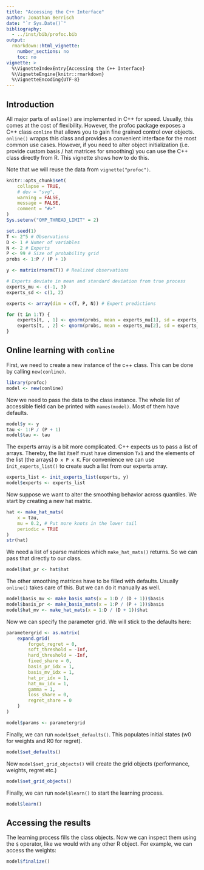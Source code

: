 ```yaml
---
title: "Accessing the C++ Interface"
author: Jonathan Berrisch
date: "`r Sys.Date()`"
bibliography:
  - ../inst/bib/profoc.bib
output:
  rmarkdown::html_vignette:
    number_sections: no
    toc: no
vignette: >
  %\VignetteIndexEntry{Accessing the C++ Interface}
  %\VignetteEngine{knitr::rmarkdown}
  %\VignetteEncoding{UTF-8}
---
```


## Introduction

All major parts of `online()` are implemented in C++ for speed. Usually, this
comes at the cost of flexibility. However, the profoc package exposes a C++ 
class `conline` that allows you to gain fine grained control over objects.  
`online()` wrapps this class and provides a convenient interface for the most 
common use cases. However, if you need to alter object initialization (i.e.
provide custom basis / hat matrices for smoothing) you can use the C++ class
directly from R. This vignette shows how to do this.

Note that we will reuse the data from `vignette("profoc")`.

```r
knitr::opts_chunk$set(
    collapse = TRUE,
    # dev = "svg",
    warning = FALSE,
    message = FALSE,
    comment = "#>"
)
Sys.setenv("OMP_THREAD_LIMIT" = 2)

set.seed(1)
T <- 2^5 # Observations
D <- 1 # Numer of variables
N <- 2 # Experts
P <- 99 # Size of probability grid
probs <- 1:P / (P + 1)

y <- matrix(rnorm(T)) # Realized observations

# Experts deviate in mean and standard deviation from true process
experts_mu <- c(-1, 3)
experts_sd <- c(1, 2)

experts <- array(dim = c(T, P, N)) # Expert predictions

for (t in 1:T) {
    experts[t, , 1] <- qnorm(probs, mean = experts_mu[1], sd = experts_sd[1])
    experts[t, , 2] <- qnorm(probs, mean = experts_mu[2], sd = experts_sd[2])
}
```

## Online learning with `conline`

First, we need to create a new instance of the c++ class. This can be done by 
calling `new(conline)`. 

```r
library(profoc)
model <- new(conline)
```

Now we need to pass the data to the class instance. The whole list of accessible field can be printed with `names(model)`. Most of them have defaults.

```r
model$y <- y
tau <- 1:P / (P + 1)
model$tau <- tau
```

The experts array is a bit more complicated. C++ expects us to pass a list of arrays. Thereby, the list itself must have dimension `Tx1` and the elements of the list (the arrays) `D x P x K`. For convenience we can use `init_experts_list()` to create such a list from our experts array.

```r
experts_list <- init_experts_list(experts, y)
model$experts <- experts_list
```

Now suppose we want to alter the smoothing behavior across quantiles. We start by creating a new hat matrix. 

```r
hat <- make_hat_mats(
    x = tau,
    mu = 0.2, # Put more knots in the lower tail
    periodic = TRUE
)
str(hat)
```

We need a list of sparse matrices which `make_hat_mats()` returns. So we can pass that directly to our class.

```r
model$hat_pr <- hat$hat
```

The other smoothing matrices have to be filled with defaults. Usually `online()` takes care of this. But we can do it manually as well.

```r
model$basis_mv <- make_basis_mats(x = 1:D / (D + 1))$basis
model$basis_pr <- make_basis_mats(x = 1:P / (P + 1))$basis
model$hat_mv <- make_hat_mats(x = 1:D / (D + 1))$hat
```

Now we can specify the parameter grid. We will stick to the defaults here:

```r
parametergrid <- as.matrix(
    expand.grid(
        forget_regret = 0,
        soft_threshold = -Inf,
        hard_threshold = -Inf,
        fixed_share = 0,
        basis_pr_idx = 1,
        basis_mv_idx = 1,
        hat_pr_idx = 1,
        hat_mv_idx = 1,
        gamma = 1,
        loss_share = 0,
        regret_share = 0
    )
)

model$params <- parametergrid
```

Finally, we can run `model$set_defaults()`. This populates initial states (w0 for weights and R0 for regret). 

```r
model$set_defaults()
```

Now `model$set_grid_objects()` will create the grid objects (performance, weights, regret etc.) 

```r
model$set_grid_objects()
```

Finally, we can run `model$learn()` to start the learning process.

```r
model$learn()
```

## Accessing the results

The learning process fills the class objects. Now we can inspect them using the `$` operator, like we would with any other R object. For example, we can access the weights:

```r
model$finalize()
```